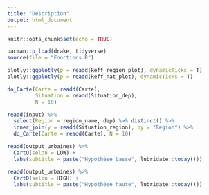 ```yaml
---
title: "Description"
output: html_document
---
```


```r
knitr::opts_chunk$set(echo = TRUE)
```

```r
pacman::p_load(drake, tidyverse)
source(file = "Fonctions.R")
```

```r
plotly::ggplotly(p = readd(Reff_region_plot), dynamicTicks = T)
plotly::ggplotly(p = readd(Reff_nat_plot), dynamicTicks = T)

```

```r
do_Carte(Carte = readd(Carte),
         Situation = readd(Situation_dep),
         N = 10)

readd(input) %>%
  select(Region = region_name, dep) %>% distinct() %>%
  inner_join(y = readd(Situation_region), by = "Region") %>% 
  do_Carte(Carte = readd(Carte), N = 10)
```
```r
readd(output_urbaines) %>% 
  CartO(selon = LOW) +
  labs(subtitle = paste("Hypothèse basse", lubridate::today()))

readd(output_urbaines) %>% 
  CartO(selon = HIGH) +
  labs(subtitle = paste("Hypothèse haute", lubridate::today()))

```


